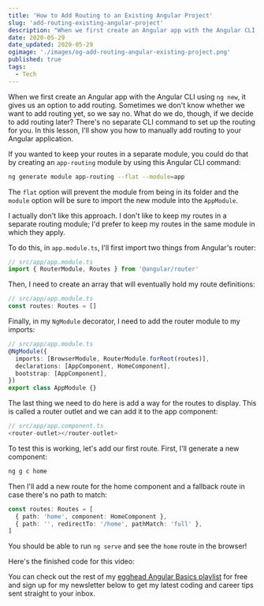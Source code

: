 ```yaml
---
title: 'How to Add Routing to an Existing Angular Project'
slug: 'add-routing-existing-angular-project'
description: "When we first create an Angular app with the Angular CLI, it gives us an option to add routing. Sometimes we don't know whether we want to add routing yet, so we say no. What do we do, though, if we decide to add routing later?"
date: 2020-05-29
date_updated: 2020-05-29
ogimage: './images/og-add-routing-angular-existing-project.png'
published: true
tags:
  - Tech
---
```



When we first create an Angular app with the Angular CLI using `ng new`, it gives us an option to add routing. Sometimes we don't know whether we want to add routing yet, so we say no. What do we do, though, if we decide to add routing later? There's no separate CLI command to set up the routing for you. In this lesson, I'll show you how to manually add routing to your Angular application.

<Egghead url="https://egghead.io/lessons/angular-add-routing-to-an-existing-angular-project/embed?pl=angular-basics-888f&af=6zxcwn" />

If you wanted to keep your routes in a separate module, you could do that by creating an `app-routing` module by using this Angular CLI command:

```bash
ng generate module app-routing --flat --module=app
```

The `flat` option will prevent the module from being in its folder and the `module` option will be sure to import the new module into the `AppModule`.

I actually don't like this approach. I don't like to keep my routes in a separate routing module; I'd prefer to keep my routes in the same module in which they apply.

To do this, in `app.module.ts`, I'll first import two things from Angular's router:

```ts
// src/app/app.module.ts
import { RouterModule, Routes } from '@angular/router'
```

Then, I need to create an array that will eventually hold my route definitions:

```ts
// src/app/app.module.ts
const routes: Routes = []
```

Finally, in my `NgModule` decorator, I need to add the router module to my imports:

```ts
// src/app/app.module.ts
@NgModule({
  imports: [BrowserModule, RouterModule.forRoot(routes)],
  declarations: [AppComponent, HomeComponent],
  bootstrap: [AppComponent],
})
export class AppModule {}
```

The last thing we need to do here is add a way for the routes to display. This is called a router outlet and we can add it to the app component:

```ts
// src/app/app.component.ts
<router-outlet></router-outlet>
```

To test this is working, let's add our first route. First, I'll generate a new component:

```bash
ng g c home
```

Then I'll add a new route for the home component and a fallback route in case there's no path to match:

```ts
const routes: Routes = [
  { path: 'home', component: HomeComponent },
  { path: '', redirectTo: '/home', pathMatch: 'full' },
]
```

You should be able to run `ng serve` and see the `home` route in the browser!

Here's the finished code for this video:

<EditorEmbed url="https://stackblitz.com/edit/egghead-angular-routing?embed=1&file=src/app/app.module.ts&view=editor" />

You can check out the rest of my [egghead Angular Basics playlist](https://egghead.io/playlists/angular-basics-888f?af=6zxcwn) for free and sign up for my newsletter below to get my latest coding and career tips sent straight to your inbox.
